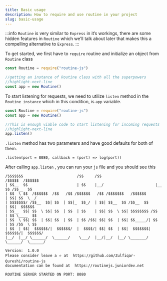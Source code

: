 ```yaml
---
title: Basic usage
description: How to require and use routine in your project
slug: basic-usage
---
```


:::info
`Routine` is very similar to `Express` in it’s workings,
there are some hidden features in `Routine` which we’ll talk about later
that makes this a compelling alternative to `Express`.
:::

To get started, we first have to `require` routine and initialize an object from `Routine` class

```jsx
const Routine = require("routine-js")

//getting an instance of Routine class with all the superpowers
//highlight-next-line
const app = new Routine()
```


To start listening for requests, we need to utilize `listen` method in the `Routine instance` which in this condition, is `app` variable.

```jsx
const Routine = require("routine-js")
const app = new Routine()

//This is enough viable code to start listening for incoming requests
//highlight-next-line
app.listen()
```

`.listen` method has two parameters and have good defaults for both of them.

`.listen(port = 8080, callback = (port) => log(port))`

After calling `app.listen` , you can run your `js` file and you should see this
```shell
/$$$$$$$                        /$$     /$$                        /$$$$$  /$$$$$$
| $$__  $$                      | $$    |__/                       |__  $$ /$$__  $$
| $$  \ $$  /$$$$$$  /$$   /$$ /$$$$$$   /$$ /$$$$$$$   /$$$$$$       | $$| $$  \__/
| $$$$$$$/ /$$__  $$| $$  | $$|_  $$_/  | $$| $$__  $$ /$$__  $$      | $$|  $$$$$$
| $$__  $$| $$  \ $$| $$  | $$  | $$    | $$| $$  \ $$| $$$$$$$$ /$$  | $$ \____  $$
| $$  \ $$| $$  | $$| $$  | $$  | $$ /$$| $$| $$  | $$| $$_____/| $$  | $$ /$$  \ $$
| $$  | $$|  $$$$$$/|  $$$$$$/  |  $$$$/| $$| $$  | $$|  $$$$$$$|  $$$$$$/|  $$$$$$/
|__/  |__/ \______/  \______/    \___/  |__/|__/  |__/ \_______/ \______/  \______/

Version:  1.0.0
Please consider leave a ⭐ at  https://github.com/Zulfiqar-Qureshi/routine-js
documentation can be found at  https://routinejs.juniordev.net

ROUTINE SERVER STARTED ON PORT: 8080
```

